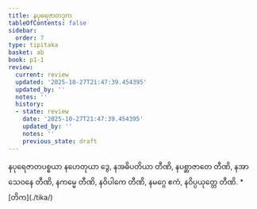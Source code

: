 ```yaml
---
title: နပုရေဇာတဒုက
tableOfContents: false
sidebar:
  order: 7
type: tipitaka
basket: ab
book: p1-1
review:
  current: review
  updated: '2025-10-27T21:47:39.454395'
  updated_by: ''
  notes: ''
  history:
  - state: review
    date: '2025-10-27T21:47:39.454395'
    updated_by: ''
    notes: ''
    previous_state: draft
---
```



<ReviewStatus review={frontmatter.review} showDetails={true} />

<HypothesisAnnotation frontmatter={frontmatter} />

<DynamicBreadcrumb />

<Division number="226" book="p1-1" e="ch" v="36" p="64">

<Paragraph number="737" book="p1-1">
နပုရေဇာတပစ္စယာ နဟေတုယာ ဒွေ, နအဓိပတိယာ တီဏိ, နပစ္ဆာဇာတေ တီဏိ, နအာသေဝနေ တီဏိ, နကမ္မေ တီဏိ, နဝိပါကေ တီဏိ, နမဂ္ဂေ ဧကံ, နဝိပ္ပယုတ္တေ တီဏိ.

</Paragraph>
</Division>

<TableOfContents book="p1-1">
* [တိက](./tika/)
</TableOfContents>